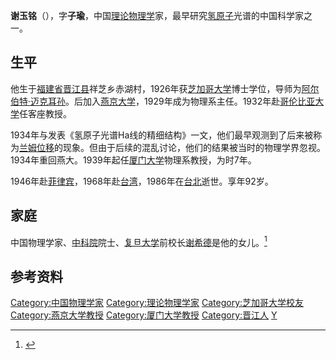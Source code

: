 {{NoteTA|G1=物理學}}
'''谢玉铭'''（{{bd|1893年|6月5日|1986年|3月20日|}}），字'''子瑜'''，中国[[理论物理学|理论物理学]]家，最早研究[[氢原子|氢原子]]光谱的中国科学家之一。

==生平==
他生于[[福建省|福建省]][[晋江县|晋江县]]祥芝乡赤湖村，1926年获[[芝加哥大学|芝加哥大学]]博士学位，导师为[[阿尔伯特·迈克耳孙|阿尔伯特·迈克耳孙]]。后加入[[燕京大学|燕京大学]]，1929年成为物理系主任。1932年赴[[哥伦比亚大学|哥伦比亚大学]]任客座教授。

1934年与{{le|威廉·V·休斯頓|William V. Houston}}发表《氢原子光谱Ha线的精细结构》一文，他们最早观测到了后来被称为[[兰姆位移|兰姆位移]]的现象。但由于后续的混乱讨论，他们的结果被当时的物理学界忽视。1934年重回燕大。1939年起任[[厦门大学|厦门大学]]物理系教授，为时7年。

1946年赴[[菲律宾|菲律宾]]，1968年赴[[台湾|台湾]]，1986年在[[台北|台北]]逝世。享年92岁。

==家庭==
中国物理学家、[[中国科学院|中科院]]院士、[[复旦大学|复旦大学]]前校长[[谢希德|谢希德]]是他的女儿。<ref>{{cite web | url=http://www.xmbaoshu.cn/oldweb/bencandy.php?fid=3&id=354 | title=氢原子光谱研究先驱谢玉铭 | author=谢燕颉 | dead-url=yes | archive-url=https://archive.today/20140927040235/http://www.xmbaoshu.cn/oldweb/bencandy.php?fid=3&id=354 | archive-date=2014-09-27 | access-date=2014-09-27 }}</ref>

==参考资料==
{{reflist}}

{{Authority control}}
{{DEFAULTSORT:X}}
[[Category:中国物理学家|Category:中国物理学家]]
[[Category:理论物理学家|Category:理论物理学家]]
[[Category:芝加哥大学校友|Category:芝加哥大学校友]]
[[Category:燕京大学教授|Category:燕京大学教授]]
[[Category:厦门大学教授|Category:厦门大学教授]]
[[Category:晋江人|Category:晋江人]]
[[Category:谢姓|Y]]